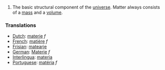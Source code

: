 #The basic structural component of the [[universe]].  Matter always consists of a [[mass]] and a [[volume]].

=== Translations ===
*[[Dutch]]: [[materie]] ''f''
*[[French]]: [[matière]] ''f''
*[[Frisian]]: [[matearje]]
*[[German]]: [[Materie]] ''f''
*[[Interlingua]]: [[materia]]
*[[Portuguese]]: [[matéria]] ''f''